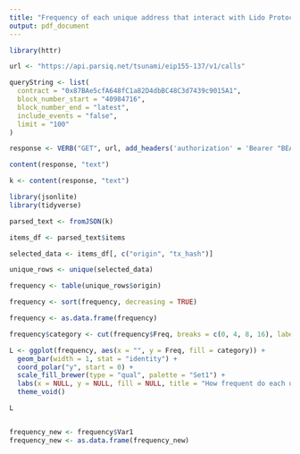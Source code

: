 ---
title: "Frequency of each unique address that interact with Lido Protocol in January"
output: pdf_document
---

```{r setup, include=FALSE}
library(httr)

url <- "https://api.parsiq.net/tsunami/eip155-137/v1/calls"

queryString <- list(
  contract = "0x87BAe5cfA648fC1a82D4dbBC48C3d7439c9015A1",
  block_number_start = "40984716",
  block_number_end = "latest",
  include_events = "false",
  limit = "100"
)

response <- VERB("GET", url, add_headers('authorization' = 'Bearer "BEARER_TOKEN_HERE" '), query = queryString, content_type("application/octet-stream"), accept("application/json"))

content(response, "text")

k <- content(response, "text")

library(jsonlite)
library(tidyverse)

parsed_text <- fromJSON(k)

items_df <- parsed_text$items

selected_data <- items_df[, c("origin", "tx_hash")]

unique_rows <- unique(selected_data)

frequency <- table(unique_rows$origin)

frequency <- sort(frequency, decreasing = TRUE)

frequency <- as.data.frame(frequency)

frequency$category <- cut(frequency$Freq, breaks = c(0, 4, 8, 16), labels = c("low", "medium", "high"))

L <- ggplot(frequency, aes(x = "", y = Freq, fill = category)) +
  geom_bar(width = 1, stat = "identity") +
  coord_polar("y", start = 0) +
  scale_fill_brewer(type = "qual", palette = "Set1") +
  labs(x = NULL, y = NULL, fill = NULL, title = "How frequent do each unique address interact with Lido Protocol in January") +
  theme_void()

L


frequency_new <- frequency$Var1
frequency_new <- as.data.frame(frequency_new)


```

